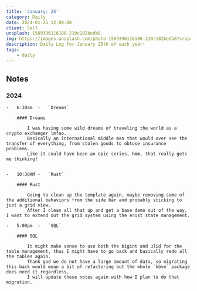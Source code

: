 ```yaml
---
title: 'January: 25'
category: Daily
date: 2024-01-25 12:00:00
client: Self
unsplash: 1569396116180-210c182bedb8
img: https://images.unsplash.com/photo-1569396116180-210c182bedb8?crop=entropy&cs=srgb&fm=jpg&ixid=MnwzNjM5Nzd8MHwxfHJhbmRvbXx8fHx8fHx8fDE2ODE3NDg2ODY&ixlib=rb-4.0.3&q=85
description: Daily Log for January 25th of each year!
tags:
    - daily
---
```


## Notes

### 2024

    -   6:30am  -   `Dreams`

        #### Dreams
        
            I was having some wild dreams of traveling the world as a crypto exchanger lmfao.
            Basically an international middle man that would over see the transfer of everything, from stolen goods to obtuse insurance problems.
            Like it could have been an epic series, hmm, that really gets me thinking!


    -   10:30AM -   `Rust`

        #### Rust

            Going to clean up the template again, maybe removing some of the additional behaviors from the side bar and probably sticking to just a grid view.
            After I clean all that up and get a base demo out of the way, I want to extend out the grid system using the erust state management.
    
    -   5:00pm  -   `SQL`

        #### SQL

            It might make sense to use both the bigint and ulid for the table management, thus I might have to go back and basically redo all the tables again.
            Thank god we do not have a large amount of data, so migrating this back would mean a bit of refactoring but the whole `kbve` package does need it regardless.
            I will update these notes again with how I plan to do that migration.